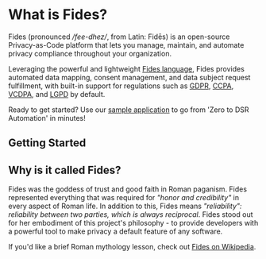 
<HeroVisual title="Automate Global Privacy on Any Tech Stack" image="/assets/img/heros/fides-hero-2x.gif" />



<CtaTileWrap>
  <CtaTile title="User Guides" link="/docs/user-guides" />
  <CtaTile title="Developer Docs" link="/docs/dev-docs" />
  <CtaTile title="Tutorials" link="/docs/tutorials" />
  <CtaTile title="Quickstart Installation" link="/docs/dev-docs/get-started"/>
</CtaTileWrap>

# What is Fides?

<VimeoVideo src="https://player.vimeo.com/video/848494196?badge=0&amp;autopause=0&amp;player_id=0&amp;app_id=58479" />

Fides (pronounced */fee-dhez/*, from Latin: Fidēs) is an open-source Privacy-as-Code platform that lets you manage, maintain, and automate privacy compliance throughout your organization. 


Leveraging the powerful and lightweight [Fides language](https://ethyca.github.io/fideslang/), Fides provides automated data mapping, consent management, and data subject request fulfillment, with built-in support for regulations such as [GDPR](https://ico.org.uk/for-organisations/guide-to-data-protection/guide-to-the-general-data-protection-regulation-gdpr/), [CCPA](/docs/regulations/ccpa/overview), [VCDPA](/docs/regulations/vcdpa/overview), and [LGPD](https://iapp.org/news/a/the-new-brazilian-general-data-protection-law-a-detailed-analysis/) by default. 


Ready to get started? Use our [sample application](/docs/dev-docs/get-started) to go from 'Zero to DSR Automation' in minutes!

## Getting Started
<KeyFeatWrap>
  <KeyFeat title="Privacy Request Automation" link="/docs/tutorials/privacy-requests-get-started"  description="Go from 'Zero to DSR Automation' in your own infrastructure."/>
  <KeyFeat title="Data Mapping" link="/docs/tutorials/data-mapping-get-started"  description="Generate maps of your systems and infrastructure with Fides' automated tools."/>
  <KeyFeat title="Managing Consent" link="/docs/tutorials/consent-management-get-started"   description="Understand how Fides can help provide you with compliance-minded consent solutions."/>
</KeyFeatWrap>


## Why is it called Fides?

Fides was the goddess of trust and good faith in Roman paganism. Fides represented everything that was required for *"honor and credibility"* in every aspect of Roman life. In addition to this, Fides means *"reliability": reliability between two parties, which is always reciprocal*. Fides stood out for her embodiment of this project's philosophy - to provide developers with a powerful tool to make privacy a default feature of any software.

If you'd like a brief Roman mythology lesson, check out [Fides on Wikipedia](https://en.wikipedia.org/wiki/Fides_(deity)).



